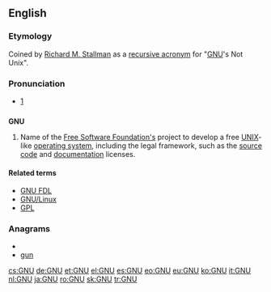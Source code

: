 {{also|Gnu|gnu|gnú}}
==English==
{{wikipedia|GNU General Public License}}

===Etymology===
Coined by [[w:Richard M. Stallman|Richard M. Stallman]] as a [[recursive acronym]] for "[[w:GNU|GNU]]'s Not Unix".

===Pronunciation===
* {{IPA|/ɡəˈnuː/}} [http://www.gnu.org/gnu/manifesto.html]

==={{acronym}}===
'''GNU'''

# Name of the [[w:Free Software Foundation|Free Software Foundation's]] project to develop a free [[UNIX]]-like [[operating system]], including the legal framework, such as the [[source code]] and [[documentation]] licenses.

====Related terms====
* [[GNU FDL]]
* [[GNU/Linux]]
* [[GPL]]

===Anagrams===
* {{alphagram|gnu}}
* [[gun#English|gun]]


[[cs:GNU]]
[[de:GNU]]
[[et:GNU]]
[[el:GNU]]
[[es:GNU]]
[[eo:GNU]]
[[eu:GNU]]
[[ko:GNU]]
[[it:GNU]]
[[nl:GNU]]
[[ja:GNU]]
[[ro:GNU]]
[[sk:GNU]]
[[tr:GNU]]